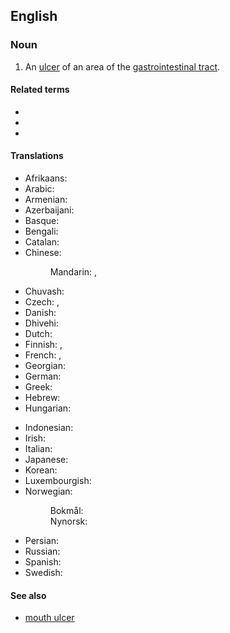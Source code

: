 {{also|peptic-ulcer}}
==English==
{{wikipedia}}

===Noun===
{{en-noun}}

# {{lb|en|pathology}} An [[ulcer]] of an area of the [[gastrointestinal tract]].

====Related terms====
* {{l|en|duodenal ulcer}}
* {{l|en|gastric ulcer}}
* {{l|en|stomach ulcer}}

====Translations====
{{trans-top|ulcer}}
* Afrikaans: {{t|af|maagsweer}}
* Arabic: {{t|ar|قرحة هضمية}}
* Armenian: {{t|hy|պեպտիկ խոց}}
* Azerbaijani: {{t|az|mədə xorası}}
* Basque: {{t|eu|ultzera peptiko}}
* Bengali: {{t|bn|পেপটিক আলসার}}
* Catalan: {{t|ca|úlcera pèptica|f}}
* Chinese:
*: Mandarin: {{t+|cmn|胃潰瘍|sc=Hani}}, {{t+|cmn|胃溃疡|tr=wèikuìyáng|sc=Hani}}
* Chuvash: {{t|cv|хырӑмлӑх ҫӗрни}}
* Czech: {{t|cs|peptický vřed|m}}, {{t|cs|žaludeční vřed|m}}
* Danish: {{t+|da|mavesår |n}}
* Dhivehi: {{t|dv|ގޮހޮރުގެ ފާރު}}
* Dutch: {{t+|nl|maagzweer}}
* Finnish: {{t+|fi|mahahaava}}, {{t+|fi|vatsahaava}}
* French: {{t|fr|ulcère peptique|m}}, {{t|fr|ulcère gastroduodénal}}
* Georgian: {{t|ka|პეპტიკური წყლული}}
* German: {{t|de|Magengeschwür|n}}
* Greek: {{t+|el|έλκος|n}}
* Hebrew: {{t|he|כיב פפטי}}
* Hungarian: {{t+|hu|gyomorfekély}}
{{trans-mid}}
* Indonesian: {{t+|id|tukak lambung}}
* Irish: {{t|ga|othras peipteach}}
* Italian: {{t|it|ulcera peptica|f}}
* Japanese: {{t|ja|消化性潰瘍|tr=しょうかせいかいよう, shōkaseikaiyō|sc=Jpan}}
* Korean: {{t|ko|소화성궤양}}
* Luxembourgish: {{t|lb|Moschwier|m}}
* Norwegian:
*: Bokmål: {{t|nb|magesår|n}}
*: Nynorsk: {{t|nn|magesår|n}}
* Persian: {{t|fa|زخم گوارشی}}
* Russian: {{t|ru|я́зва желу́дка|f}}
* Spanish: {{t|es|úlcera péptica|f}}
* Swedish: {{t+|sv|magsår|n}}
{{trans-bottom}}

====See also====
* {{qualifier|not to be confused with}} [[mouth ulcer]]